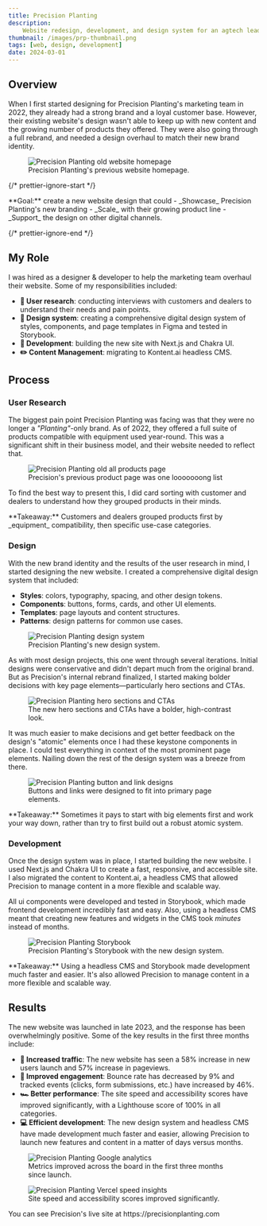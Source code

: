 ```yaml
---
title: Precision Planting
description:
    Website redesign, development, and design system for an agtech leader.
thumbnail: /images/prp-thumbnail.png
tags: [web, design, development]
date: 2024-03-01
---
```



## Overview

When I first started designing for Precision Planting's marketing team in 2022,
they already had a strong brand and a loyal customer base. However, their
existing website's design wasn't able to keep up with new content and the
growing number of products they offered. They were also going through a full
rebrand, and needed a design overhaul to match their new brand identity.

<figure>
    <img
        src="/images/prp-legacy-homepage.png"
        alt="Precision Planting old website homepage"
    />
    <figcaption className="text-center">
        Precision Planting's previous website homepage.
    </figcaption>
</figure>

{/* prettier-ignore-start */}

<Callout emoji="🎯">
  **Goal:** create a new website design that could
    - _Showcase_ Precision Planting's new branding
    - _Scale_ with their growing product line
    - _Support_ the design on other digital channels.
</Callout>

{/* prettier-ignore-end */}

## My Role

I was hired as a designer & developer to help the marketing team overhaul their
website. Some of my responsibilities included:

- **🧪 User research**: conducting interviews with customers and dealers to
  understand their needs and pain points.
- **💅 Design system**: creating a comprehensive digital design system of
  styles, components, and page templates in Figma and tested in Storybook.
- **👾 Development**: building the new site with Next.js and Chakra UI.
- **✏️ Content Management**: migrating to Kontent.ai headless CMS.

## Process

### User Research

The biggest pain point Precision Planting was facing was that they were no
longer a _"Planting"_-only brand. As of 2022, they offered a full suite of
products compatible with equipment used year-round. This was a significant shift
in their business model, and their website needed to reflect that.

<figure>
    <img
        src="/images/prp-legacy-products.gif"
        alt="Precision Planting old all products page"
    />
    <figcaption className="text-center">
        Precision's previous product page was one looooooong list
    </figcaption>
</figure>

To find the best way to present this, I did card sorting with customer and
dealers to understand how they grouped products in their minds.

<ImageWithCaption
    src="/images/prp-card-sorting.png"
    alt="Card sorting with Precision Planting products"
    caption="Card sorting with customers and dealers to understand how they grouped products"
/>

<Callout>
    **Takeaway:** Customers and dealers grouped products first by _equipment_
    compatibility, then specific use-case categories.
</Callout>

### Design

With the new brand identity and the results of the user research in mind, I
started designing the new website. I created a comprehensive digital design
system that included:

- **Styles**: colors, typography, spacing, and other design tokens.
- **Components**: buttons, forms, cards, and other UI elements.
- **Templates**: page layouts and content structures.
- **Patterns**: design patterns for common use cases.

<figure>
    <img
        src="/images/prp-design-system.png"
        alt="Precision Planting design system"
    />
    <figcaption className="text-center">
        Precision Planting's new design system.
    </figcaption>
</figure>

As with most design projects, this one went through several iterations. Initial
designs were conservative and didn't depart much from the original brand. But as
Precision's internal rebrand finalized, I started making bolder decisions with
key page elements—particularly hero sections and CTAs.

<figure>
    <img
        src="/images/prp-hero-and-cta.png"
        alt="Precision Planting hero sections and CTAs"
        className="rounded-lg border border-gray-200 shadow-sm"
    />
    <figcaption className="text-center">
        The new hero sections and CTAs have a bolder, high-contrast look.
    </figcaption>
</figure>

It was much easier to make decisions and get better feedback on the design's
"atomic" elements once I had these keystone components in place. I could test
everything in context of the most prominent page elements. Nailing down the rest
of the design system was a breeze from there.

<figure>
    <img
        src="/images/prp-buttons-and-links.png"
        alt="Precision Planting button and link designs"
    />
    <figcaption className="text-center">
        Buttons and links were designed to fit into primary page elements.
    </figcaption>
</figure>

<Callout>
    **Takeaway:** Sometimes it pays to start with big elements first and work
    your way down, rather than try to first build out a robust atomic system.
</Callout>

### Development

Once the design system was in place, I started building the new website. I used
Next.js and Chakra UI to create a fast, responsive, and accessible site. I also
migrated the content to Kontent.ai, a headless CMS that allowed Precision to
manage content in a more flexible and scalable way.

All ui components were developed and tested in Storybook, which made frontend
development incredibly fast and easy. Also, using a headless CMS meant that
creating new features and widgets in the CMS took _minutes_ instead of months.

<figure>
    <img
        src="/images/prp-storybook.png"
        alt="Precision Planting Storybook"
        className="rounded-lg border border-gray-200 shadow-sm"
    />
    <figcaption className="text-center">
        Precision Planting's Storybook with the new design system.
    </figcaption>
</figure>

<Callout>
    **Takeaway:** Using a headless CMS and Storybook made development much
    faster and easier. It's also allowed Precision to manage content in a more
    flexible and scalable way.
</Callout>

## Results

The new website was launched in late 2023, and the response has been
overwhelmingly positive. Some of the key results in the first three months
include:

- **🚦 Increased traffic**: The new website has seen a 58% increase in new users
  launch and 57% increase in pageviews.
- **👋 Improved engagement**: Bounce rate has decreased by 9% and tracked events
  (clicks, form submissions, etc.) have increased by 46%.
- **🏎️ Better performance**: The site speed and accessibility scores have
  improved significantly, with a Lighthouse score of 100% in all categories.
- **💻 Efficient development**: The new design system and headless CMS have made
  development much faster and easier, allowing Precision to launch new features
  and content in a matter of days versus months.

<figure>
    <img
        src="/images/prp-google-analytics.png"
        alt="Precision Planting Google analytics"
        className="rounded-lg border border-gray-200 shadow-sm"
    />
    <figcaption className="text-center">
        Metrics improved across the board in the first three months since
        launch.
    </figcaption>
</figure>

<figure>
    <img
        src="/images/prp-vercel-analytics.png"
        alt="Precision Planting Vercel speed insights"
        className="rounded-lg border border-gray-200 shadow-sm"
    />
    <figcaption className="text-center">
        Site speed and accessibility scores improved significantly.
    </figcaption>
</figure>

<Callout emoji="🎉">
    You can see Precision's live site at https://precisionplanting.com
</Callout>

<div className="ml-[calc(-50vw+50%)] w-screen">
    <GalleryGrid
        className="grid-rows-3"
        images={[
            {
                src: '/images/prp-new-homepage.png',
                alt: 'Precision Planting new homepage',
            },
            {
                src: '/images/prp-new-products-page.png',
                alt: 'Precision Planting new products page',
                mobileMockup: true,
            },
            {
                src: '/images/prp-new-resources-page.png',
                alt: 'Precision Planting new resources page',
            },
            {
                src: '/images/prp-new-dealer-locator.png',
                alt: 'Precision Planting new dealer locator',
            },
            {
                src: '/images/prp-new-product-page.png',
                alt: 'Precision Planting new product page',
            },
            {
                src: '/images/prp-new-careers-page.png',
                alt: 'Precision Planting new careers page',
            },
        ]}
    />

</div>
